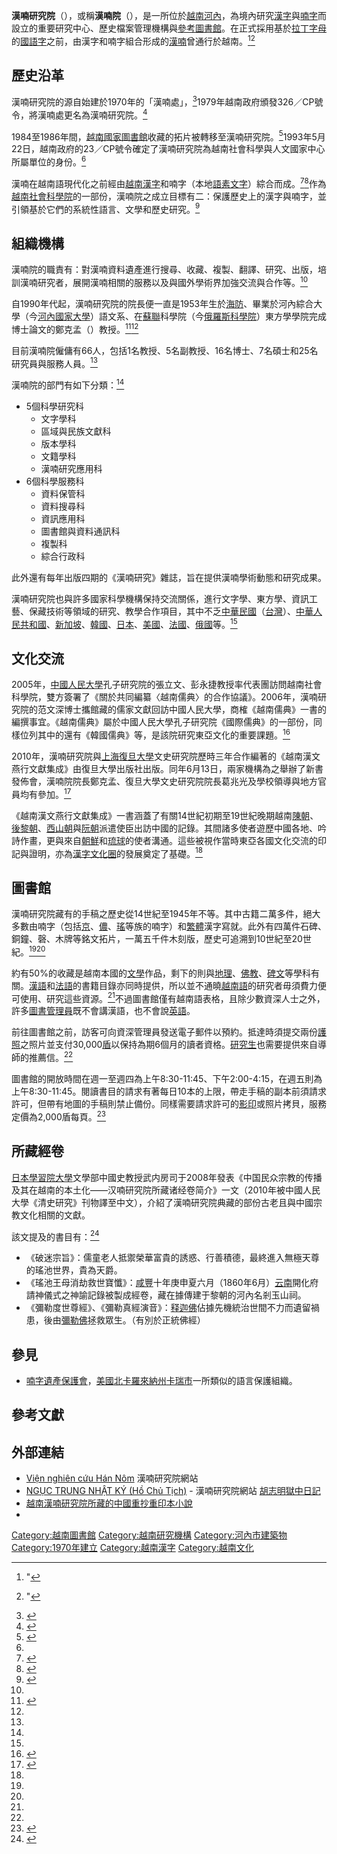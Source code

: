 {{Infobox organization
| name                = 漢喃研究院
| original_name       = {{lang|vi|Viện nghiên cứu Hán Nôm}}<br>{{vi-nom|院研究漢喃}}<br>
| former_name         = the Department of Hán and Nôm
| image               = 
| image_border        = 
| size                = <!-- default 200px -->
| alt                 = <!-- alt text; see [[WP:ALT|WP:ALT]] -->
| caption             = 
| map                 = 
| map_size            = <!-- map size, optional, default 250px -->
| map_alt             = <!-- map alt text -->
| map_caption         = 
| map2                = 
| abbreviation        = 
| motto               = 
| predecessor         = 
| successor           = 
| formation           = 1970年（成立）<br>1979年（獲得研究院地位）</b>
| founder             = <!-- or | founders = -->
| extinction          = <!-- {{End date and age|YYYY|MM|DD}} -->
| merger              = 
| merged              = 
| type                = [[政府組織|政府組織]]
| status              = 活躍
| purpose             = 語言研究
| professional_title  = <!-- for professional associations -->
| headquarters        = {{VIE}}[[河內|河內]]
| location            = 越南河內市棟栘郡鄧進東街183號
| coords              = <!-- Coordinates of location using {{Coord}} -->
| region_served       = 
| services            = 
| membership          = 
| language            = [[越南語|越南語]]
| general             = <!-- Secretary General -->
| leader_title        = 院長
| leader_name         = 阮俊強<br>（Nguyễn Tuấn Cường/{{vi-nom|阮俊強}}）<br>
| leader_title2       = 
| leader_name2        = 
| leader_title3       = 
| leader_name3        = 
| leader_title4       = 
| leader_name4        = 
| board_of_directors  = 
| key_people          = 
| main_organ          = <!-- gral. assembly, board of directors, etc -->
| parent_organization = <!-- or | parent_organisation = , if one -->
| subsidiaries        =
| affiliations        =
| budget              = 
| num_staff           = 66
| num_volunteers      = 
| slogan              = 
| website             = {{url|http://www.hannom.org.vn}}
| remarks             = 
| footnotes           = 
}}
{{Vietnamese|
 | title=漢喃研究院
 | han-nom={{linktext|院|研|究|漢|喃}}
 | chuquocngu=Viện nghiên cứu Hán Nôm
}}
'''漢喃研究院'''（{{vie|hn=院研究漢喃|qn=Viện nghiên cứu Hán Nôm}}），或稱'''漢喃院'''（{{vie|hn=院漢喃|qn=Viện Hán Nôm}}），是一所位於[[越南|越南]][[河內|河內]]，為境內研究[[漢字|漢字]]與[[喃字|喃字]]而設立的重要研究中心、歷史檔案管理機構與[[參考圖書館|參考圖書館]]。在正式採用基於[[拉丁字母|拉丁字母]]的[[國語字|國語字]]之前，由漢字和喃字組合形成的[[漢喃|漢喃]]曾通行於越南。<ref>{{cite book|author=Nhung Tuyet Tran |title=''Anthony Reid Việt Nam: Borderless Histories'' |trans_title=安東尼·里德在越南：無邊的歷史 |year=2006 |publisher= |page=141頁 |location= |isbn= |language=en}}"</ref><ref>{{cite book|author=Nong Van Dan |title=''Churchill, Eden and Indo-China, 1951-1955''|trans_title=邱吉爾、伊甸園與印度支那，1951-1955 |year=2011 |publisher= |page=xix頁 |location= |isbn= |language=en}}"</ref>

==歷史沿革==
漢喃研究院的源自始建於1970年的「漢喃處」，<ref>{{cite book|author= |coauthors= |title=越南國家社會與人文科學中心（NCSSH） |year=2000年 |publisher= |page=32頁 |location= |isbn= |language=vi}}</ref>1979年越南政府頒發326／CP號令，將漢喃處更名為漢喃研究院。<ref name="ccu">{{cite web|title=漢喃研究院|url=http://www.ccunix.ccu.edu.tw/~hishkm/newpage13.htm|publisher=[[國立中正大學|國立中正大學]]|date=無日期|accessdate=2014-04-07|language=zh-tw|deadurl=yes|archiveurl=https://web.archive.org/web/20150923201304/http://www.ccunix.ccu.edu.tw/~hishkm/newpage13.htm|archivedate=2015-09-23}}</ref>

1984至1986年間，[[越南國家圖書館|越南國家圖書館]]收藏的拓片被轉移至漢喃研究院。<ref>{{cite book|author=Lan Anh Vũ |coauthors= |title=Thư mục thác bản văn khắc Hán Nôm Việt Nam Khá̆c Mạnh Trịnh |page=28頁 |year=2007 |publisher=Viện nghiên cứu Hán Nôm |location= |isbn= |language=vi}}</ref>1993年5月22日，越南政府的23／CP號令確定了漢喃研究院為越南社會科學與人文國家中心所屬單位的身份。<ref name="ccu"/>

漢喃在越南語現代化之前經由[[越南漢字|越南漢字]]和喃字（本地[[語素文字|語素文字]]）綜合而成。<ref>{{cite book|author= |coauthors= |title=Asian research trends: a humanities and social science review|trans_title=亞洲研究趨勢：人文與社科評論 8-10卷 |page=140頁 |year=1998 |publisher=Yunesuko Higashi Ajia Bunka Kenkyū Sentā（日本東京） |location= |isbn= |language=en}}</ref><ref>{{cite book|author=利亞姆·C·凱利 |coauthors= |title=Beyond the bronze pillars: envoy poetry and the Sino-Vietnamese|trans_title=比青銅柱更遠：使節之詩與漢越語 |page=215頁 |year=2005 |publisher= |location= |isbn= |language=en}}</ref>作為[[越南社會科學院|越南社會科學院]]的一部份，漢喃院之成立目標有二：保護歷史上的漢字與喃字，並引領基於它們的系統性語言、文學和歷史研究。<ref>{{cite book|author= |coauthors= |title=Viet Nam social sciences Ủy ban khoa học xã hội Việt Nam |page=2頁 |year=2008 |publisher= |location= |isbn= |language=vi}}</ref>

==組織機構==
漢喃院的職責有：對漢喃資料遺產進行搜尋、收藏、複製、翻譯、研究、出版，培訓漢喃研究者，展開漢喃相關的服務以及與國外學術界加強交流與合作等。<ref name="ccu"/>

自1990年代起，漢喃研究院的院長便一直是1953年生於[[海防市|海防]]、畢業於河內綜合大學（今[[河內國家大學|河內國家大學]]）語文系、在[[蘇聯|蘇聯]]科學院（今[[俄羅斯科學院|俄羅斯科學院]]）東方學學院完成博士論文的鄭克孟（{{lang|vi|Trịnh Khắc Mạnh}}）教授。<ref>{{cite web|title=CHƯƠNG TRÌNH HỘI THẢO QUỐC TẾ“Tư tưởng và văn hoá Khu vực Đông Á - điểm nhìn từ Việt Nam|trans_title=「東亞的思想與文化—以越南為核心」國際學術研討會回執|url=http://www.khoavanhoc-ngonngu.edu.vn/home/index.php?option=com_content&view=article&id=1506:chng-trinh-hi-tho-quc-t-qt-tng-va-vn-hoa-khu-vc-ong-a-im-nhin-t-vit-namq&catid=54:tin-tc-nghien-cu&Itemid=88|publisher=Khoa Văn học và Ngôn ngữ（文學與語言）|date=2010-10-11|accessdate=2014-04-07|language=vi|deadurl=yes|archiveurl=https://web.archive.org/web/20140408231424/http://www.khoavanhoc-ngonngu.edu.vn/home/index.php?option=com_content&view=article&id=1506:chng-trinh-hi-tho-quc-t-qt-tng-va-vn-hoa-khu-vc-ong-a-im-nhin-t-vit-namq&catid=54:tin-tc-nghien-cu&Itemid=88|archivedate=2014年4月8日|df=}}</ref><ref name="ccu"/>

目前漢喃院僱傭有66人，包括1名教授、5名副教授、16名博士、7名碩士和25名研究員與服務人員。<ref name="ccu"/>

漢喃院的部門有如下分類：<ref name="ccu"/>

{{Div col|cols=2}}
*5個科學研究科
**文字學科
**區域與民族文獻科
**版本學科
**文籍學科
**漢喃研究應用科
*6個科學服務科
**資料保管科
**資料搜尋科
**資訊應用科
**圖書館與資料通訊科
**複製科
**綜合行政科
{{div col end}}

此外還有每年出版四期的《漢喃研究》雜誌，旨在提供漢喃學術動態和研究成果。

漢喃研究院也與許多國家科學機構保持交流關係，進行文字學、東方學、資訊工藝、保藏技術等領域的研究、教學合作項目，其中不乏[[中華民國|中華民國]]（[[台灣|台灣]]）、[[中華人民共和國|中華人民共和國]]、[[新加坡|新加坡]]、[[韓國|韓國]]、[[日本|日本]]、[[美國|美國]]、[[法國|法國]]、[[俄國|俄國]]等。<ref name="ccu"/>

==文化交流==
2005年，[[中國人民大學|中國人民大學]]孔子研究院的張立文、彭永捷教授率代表團訪問越南社會科學院，雙方簽署了《關於共同編纂〈越南儒典〉的合作協議》。2006年，漢喃研究院的范文深博士攜館藏的儒家文獻回訪中國人民大學，商榷《越南儒典》一書的編撰事宜。《越南儒典》屬於中國人民大學孔子研究院《國際儒典》的一部份，同樣位列其中的還有《韓國儒典》等，是該院研究東亞文化的重要課題。<ref>{{cite web|title=越南汉喃研究院范文深博士访问我院|url=http://confucian.ruc.edu.cn/show.php?id=1020|author=朱璐|publisher=[[中國人民大學|中國人民大學]]孔子在線|date=2006-03-05|accessdate=2014-04-10|language=zh-cn|deadurl=yes|archiveurl=https://web.archive.org/web/20140413150653/http://confucian.ruc.edu.cn/show.php?id=1020|archivedate=2014年4月13日|df=}}</ref>

2010年，漢喃研究院與[[上海|上海]][[復旦大學|復旦大學]]文史研究院歷時三年合作編著的《越南漢文燕行文獻集成》由復旦大學出版社出版。同年6月13日，兩家機構為之舉辦了新書發佈會，漢喃院院長鄭克孟、復旦大學文史研究院院長葛兆光及學校領導與地方官員均有參加。<ref name="fudan">{{cite web|title=中越合作《越南汉文燕行文献集成》出版|publisher=[[復旦大學|復旦大學]]文史研究院|url=http://www.iahs.fudan.edu.cn/cn/publications.asp?class_id=38&id=46|date=2010-06-17|accessdate=2014-04-10|language=zh-cn|deadurl=yes|archiveurl=https://web.archive.org/web/20140413143418/http://www.iahs.fudan.edu.cn/cn/publications.asp?class_id=38&id=46|archivedate=2014-04-13}}</ref>

《越南漢文燕行文獻集成》一書涵蓋了有關14世紀初期至19世紀晚期越南[[陳朝_(越南)|陳朝]]、[[後黎朝|後黎朝]]、[[西山朝|西山朝]]與[[阮朝|阮朝]]派遣使臣出訪中國的記錄。其間諸多使者遊歷中國各地、吟詩作畫，更與來自[[朝鮮王國|朝鮮]]和[[琉球王國|琉球]]的使者溝通。這些被視作當時東亞各國文化交流的印記與證明，亦為[[漢字文化圈|漢字文化圈]]的發展奠定了基礎。<ref name="fudan"/>

==圖書館==
漢喃研究院藏有的手稿之歷史從14世紀至1945年不等。其中古籍二萬多件，絕大多數由喃字（包括[[京族|京]]、[[儂族|儂]]、[[瑤族|瑤]]等族的喃字）和[[繁體中文|繁體]]漢字寫就。此外有四萬件石碑、銅鐘、磬、木牌等銘文拓片，一萬五千件木刻版，歷史可追溯到10世紀至20世紀。<ref name="ch"/><ref name="ccu"/>

約有50%的收藏是越南本國的[[文學|文學]]作品，剩下的則與[[地理學|地理]]、[[佛教|佛教]]、[[碑文|碑文]]等學科有關。[[漢語|漢語]]和[[法語|法語]]的書籍目錄亦同時提供，所以並不通曉[[越南語|越南語]]的研究者毋須費力便可使用、研究這些資源。<ref name="ch"/>不過圖書館僅有越南語表格，且除少數資深人士之外，許多[[圖書管理員|圖書管理員]]既不會講漢語，也不會說[[英語|英語]]。

前往圖書館之前，訪客可向資深管理員發送電子郵件以預約。抵達時須提交兩份[[護照|護照]]之照片並支付30,000[[越南盾|盾]]以保持為期6個月的讀者資格。[[研究生|研究生]]也需要提供來自導師的推薦信。<ref name="ch"/>

圖書館的開放時間在週一至週四為上午8:30-11:45、下午2:00-4:15，在週五則為上午8:30-11:45。閱讀書目的請求有著每日10本的上限，帶走手稿的副本前須請求許可，但帶有地圖的手稿則禁止備份。同樣需要請求許可的[[影印|影印]]或照片拷貝，服務定價為2,000盾每頁。<ref name="ch">{{cite web|title=Researching History: Libraries in Hanoi, Vietnam|trans_title=研究歷史：越南河內的圖書館|publisher=公民歷史學者|url=http://citizenhistorian.com/2008/08/08/researching-history-libraries-in-hanoi-vietnam/|author=Mok Mei Feng|date=2008-08-08|accessdate=2014-04-06|language=en|archive-url=https://web.archive.org/web/20140110120158/http://citizenhistorian.com/2008/08/08/researching-history-libraries-in-hanoi-vietnam/|archive-date=2014-01-10|dead-url=yes}}</ref>
==所藏經卷==
[[日本|日本]][[學習院大學|學習院大學]]文學部中國史教授武内房司于2008年發表《中国民众宗教的传播及其在越南的本土化——汉喃研究院所藏诸经卷简介》一文（2010年被中國人民大學《清史研究》刊物譯至中文），介紹了漢喃研究院典藏的部份古老且與中國宗教文化相關的文獻。

該文提及的書目有：<ref>{{cite web|title=中国民众宗教的传播及其在越南的本土化——汉喃研究院所藏诸经卷简介（PDF）|publisher=中國人民大學《清史研究》|author=武内房司|url=http://qsyj.iqh.net.cn/CN/abstract/abstract88.shtml|date=2010-02|accessdate=2014-04-11|language=zh-cn|archive-url=https://web.archive.org/web/20140413144944/http://qsyj.iqh.net.cn/CN/abstract/abstract88.shtml|archive-date=2014-04-13|dead-url=yes}}</ref>

*《破迷宗旨》：儒童老人抵禦榮華富貴的誘惑、行善積德，最終進入無極天尊的瑤池世界，貴為天爵。
*《瑤池王母消劫救世寶懺》：[[咸豐_(年號)|咸豐]]十年庚申夏六月（1860年6月）[[云南|云南]]開化府請神儀式之神諭記錄被製成經卷，藏在據傳建于黎朝的河內名剎玉山祠。
*《彌勒度世尊經》、《彌勒真經演音》：[[释迦佛|释迦佛]]佔據先機統治世間不力而遺留禍患，後由[[彌勒佛|彌勒佛]]拯救眾生。（有別於正統佛經）

==參見==
* [[喃字遺產保護會|喃字遺產保護會]]，[[美國|美國]][[北卡羅來納州|北卡羅來納州]][[卡瑞_(北卡羅萊納州)|卡瑞市]]一所類似的語言保護組織。

==參考文獻==
{{reflist|2}}

==外部連結==
* [http://www.hannom.org.vn/ Viện nghiên cứu Hán Nôm] {{Wayback|url=http://www.hannom.org.vn/ |date=20130223035744 }} 漢喃研究院網站{{vi}}
* [http://www.hannom.org.vn/detail.asp?param=1023&Catid=493 NGỤC TRUNG NHẬT KÝ (Hồ Chủ Tịch)] {{Wayback|url=http://www.hannom.org.vn/detail.asp?param=1023&Catid=493 |date=20130921061332 }} {{vi-nom|獄中日記（胡主席）}}- 漢喃研究院網站 [[胡志明|胡志明]][[獄中日記|獄中日記]]{{zh-hant}}
* [http://www.cll.ndhu.edu.tw/files/archive/566_50b260b3.pdf 越南漢喃研究院所藏的中國重抄重印本小說] {{Wayback|url=http://www.cll.ndhu.edu.tw/files/archive/566_50b260b3.pdf |date=20140903032757 }}{{zh-hant}}
* {{cite web|url=http://www.cjkvbbs.org/hannom/|title=ủy ban phục sinh hán nôm việt nam / 委班復生漢喃越南|work=越南漢喃復興委員會|accessdate=2014-08-24|language=vi|deadurl=yes|archiveurl=https://web.archive.org/web/20141009140650/http://cjkvbbs.org/hannom|archivedate=2014年10月9日|df=}}

[[Category:越南圖書館|Category:越南圖書館]]
[[Category:越南研究機構|Category:越南研究機構]]
[[Category:河內市建築物|Category:河內市建築物]]
[[Category:1970年建立|Category:1970年建立]]
[[Category:越南漢字|Category:越南漢字]]
[[Category:越南文化|Category:越南文化]]
